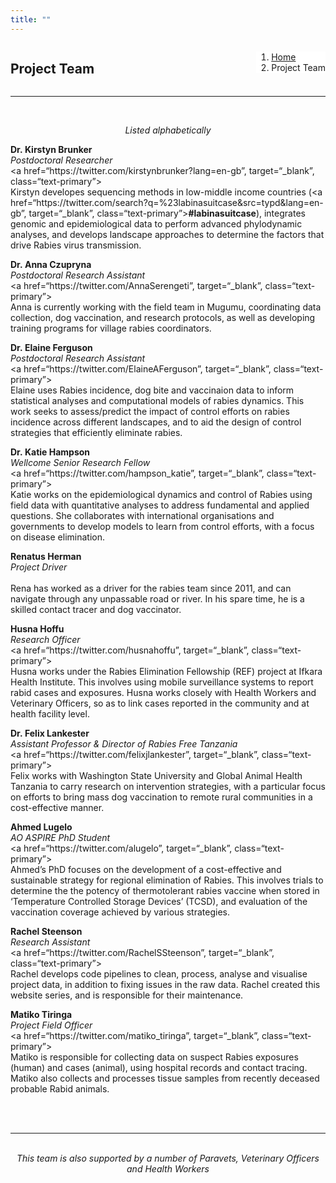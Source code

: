 ```yaml
---
title: ""
---
```


<!--Add a loading bar!-->
<script src="pace.js"></script>
<link href="pace_loadbar_loading.css" rel="stylesheet" />

<!--Create a block for title and breadcrumbs to appear on same line-->
<div style="width: 100%; display: inline-block;">
<div style="float: left; ">
# Project Team
</div>
<div style="float: right;">
<ol class="breadcrumb" style="background-color:white;">
  <li class="breadcrumb-item"><a href="index.html">Home</a></li>
  <li class="breadcrumb-item active">Project Team</li>
</ol>
</div>
</div>
<hr class="hr-orange">

<br>

<!--Begin page content!-->

<em><p style="text-align: center;">Listed alphabetically </p></em>

<!--Kirstyn!-->
<div class="hvrbox hvrbox_background" style="background-image: url(img/team/kirstyn_b2.jpg);">
<div class="hvrbox-layer_top">
<div class="hvrbox-text">
<b>Dr. Kirstyn Brunker</b><br><em>Postdoctoral Researcher</em><br>
<a href="https://twitter.com/kirstynbrunker?lang=en-gb", target="_blank", class="text-primary"><i class="fab fa-twitter fa-2x"></i></a><br>
Kirstyn developes sequencing methods in low-middle income countries (<a href="https://twitter.com/search?q=%23labinasuitcase&src=typd&lang=en-gb", target="_blank", class="text-primary"><b>#labinasuitcase</b></a>), integrates genomic and epidemiological data to perform advanced phylodynamic analyses, and develops landscape approaches to determine the factors that drive Rabies virus transmission.
</div>
</div>
</div>
<!--Anna!-->
<div class="hvrbox hvrbox_background" style="background-image: url(img/team/anna_c2.jpg);">
<div class="hvrbox-layer_top">
<div class="hvrbox-text">
<b>Dr. Anna Czupryna</b><br><em>Postdoctoral Research Assistant</em><br>
<a href="https://twitter.com/AnnaSerengeti", target="_blank", class="text-primary"><i class="fab fa-twitter fa-2x"></i></a><br>
Anna is currently working with the field team in Mugumu, coordinating data collection, dog vaccination, and research protocols, as well as developing training programs for village rabies coordinators.
</div>
</div>
</div>
<!--Elaine!-->
<div class="hvrbox hvrbox_background" style="background-image: url(img/team/elaine_f2.jpg);">
<div class="hvrbox-layer_top">
<div class="hvrbox-text">
<b>Dr. Elaine Ferguson</b><br><em>Postdoctoral Research Assistant</em><br>
<a href="https://twitter.com/ElaineAFerguson", target="_blank", class="text-primary"><i class="fab fa-twitter fa-2x"></i></a><br>
Elaine uses Rabies incidence, dog bite and vaccinaion data to inform statistical analyses and computational models of rabies dynamics. This work seeks to assess/predict the impact of control efforts on rabies incidence across different landscapes, and to aid the design of control strategies that efficiently eliminate rabies.
</div>
</div>
</div>
<!--Katie!-->
<div class="hvrbox hvrbox_background" style="background-image: url(img/team/katie_h3.jpg);">
<div class="hvrbox-layer_top">
<div class="hvrbox-text">
<b>Dr. Katie Hampson</b><br><em>Wellcome Senior Research Fellow</em><br>
<a href="https://twitter.com/hampson_katie", target="_blank", class="text-primary"><i class="fab fa-twitter fa-2x"></i></a><br>
Katie works on the epidemiological dynamics and control of Rabies using field data with quantitative analyses to address fundamental and applied questions. She collaborates with international organisations and governments to develop models to learn from control efforts, with a focus on disease elimination. 
</div>
</div>
</div>
<!--Rena!-->
<div class="hvrbox hvrbox_background" style="background-image: url(img/team/rena_h.jpg);">
<div class="hvrbox-layer_top">
<div class="hvrbox-text">
<b>Renatus Herman</b><br><em>Project Driver</em><br><br>
Rena has worked as a driver for the rabies team since 2011, and can navigate through any unpassable road or river. In his spare time, he is a skilled contact tracer and dog vaccinator.
</div>
</div>
</div>
<!--Husna!-->
<div class="hvrbox hvrbox_background" style="background-image: url(img/team/husna_h2.jpg);">
<div class="hvrbox-layer_top">
<div class="hvrbox-text">
<b>Husna Hoffu</b><br><em>Research Officer</em><br>
<a href="https://twitter.com/husnahoffu", target="_blank", class="text-primary"><i class="fab fa-twitter fa-2x"></i></a><br>
Husna works under the Rabies Elimination Fellowship (REF) project at Ifkara Health Institute. This involves using mobile surveillance systems to report rabid cases and exposures. Husna works closely with Health Workers and Veterinary Officers, so as to link cases reported in the community and at health facility level.
</div>
</div>
</div>
<!--Felix!-->
<div class="hvrbox hvrbox_background" style="background-image: url(img/team/felix_l2.jpg);">
<div class="hvrbox-layer_top">
<div class="hvrbox-text">
<b>Dr. Felix Lankester</b><br><em>Assistant Professor & Director of Rabies Free Tanzania</em><br>
<a href="https://twitter.com/felixjlankester", target="_blank", class="text-primary"><i class="fab fa-twitter fa-2x"></i></a><br>
Felix works with Washington State University and Global Animal Health Tanzania to carry research on intervention strategies, with a particular focus on efforts to bring mass dog vaccination to remote rural communities in a cost-effective manner. 
</div>
</div>
</div>
<!--Ahmed!-->
<div class="hvrbox hvrbox_background" style="background-image: url(img/team/ahmed_l.jpg);">
<div class="hvrbox-layer_top">
<div class="hvrbox-text">
<b>Ahmed Lugelo</b><br><em>AO ASPIRE PhD Student</em><br>
<a href="https://twitter.com/alugelo", target="_blank", class="text-primary"><i class="fab fa-twitter fa-2x"></i></a><br>
Ahmed's PhD focuses on the development of a cost-effective and sustainable strategy for regional elimination of Rabies. This involves trials to determine the the potency of thermotolerant rabies vaccine when stored in 'Temperature Controlled Storage Devices' (TCSD), and evaluation of the vaccination coverage achieved by various strategies.
</div>
</div>
</div>
<!--Rachel!-->
<div class="hvrbox hvrbox_background" style="background-image: url(img/team/rachel_s.jpg);">
<div class="hvrbox-layer_top">
<div class="hvrbox-text">
<b>Rachel Steenson</b><br><em>Research Assistant</em><br>
<a href="https://twitter.com/RachelSSteenson", target="_blank", class="text-primary"><i class="fab fa-twitter fa-2x"></i></a><br>
Rachel develops code pipelines to clean, process, analyse and visualise project data, in addition to fixing issues in the raw data. Rachel created this website series, and is responsible for their maintenance.
</div>
</div>
</div>
<!--Matiko!-->
<div class="hvrbox hvrbox_background" style="background-image: url(img/team/matiko_t.jpg);">
<div class="hvrbox-layer_top">
<div class="hvrbox-text">
<b>Matiko Tiringa</b><br><em>Project Field Officer</em><br>
<a href="https://twitter.com/matiko_tiringa", target="_blank", class="text-primary"><i class="fab fa-twitter fa-2x"></i></a><br>
Matiko is responsible for collecting data on suspect Rabies exposures (human) and cases (animal), using hospital records and contact tracing. Matiko also collects and processes tissue samples from recently deceased probable Rabid animals.
</div>
</div>
</div>

<br><br>
<hr class="hr-grey">
<br>
<center><em>This team is also supported by a number of Paravets, Veterinary Officers and Health Workers</em></center>
<br>